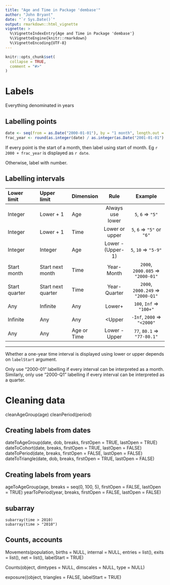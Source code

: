 ```yaml
---
title: "Age and Time in Package 'dembase'"
author: "John Bryant"
date: "`r Sys.Date()`"
output: rmarkdown::html_vignette
vignette: >
  %\VignetteIndexEntry{Age and Time in Package 'dembase'}
  %\VignetteEngine{knitr::rmarkdown}
  %\VignetteEncoding{UTF-8}
---
```


```r
knitr::opts_chunk$set(
  collapse = TRUE,
  comment = "#>"
)
```

# Labels

Everything denominated in years


## Labelling points

```r
date <- seq(from = as.Date("2000-01-01"), by = "1 month", length.out = 4)
frac_year <- round(as.integer(date) / as.integer(as.Date("2001-01-01") - as.Date("2000-01-01")), 3)
```

If every point is the start of a month, then label using start of month. Eg `r 2000 + frac_year` is displayed as `r date`.

Otherwise, label with number.


## Labelling intervals


| Lower limit | Upper limit | Dimension | Rule      | Example       |
|:------------|:------------|:----------|:---------:|:-------------:|	
| Integer | Lower + 1 | Age | Always use lower | `5`, `6` => `"5"` |
| Integer | Lower + 1 | Time | Lower or upper | `5`, `6` => `"5"` or `"6"` |
| Integer | Integer | Age | Lower - (Upper-1) | `5`, `10` => `"5-9"` |
| Start month | Start next month | Time | Year-Month | `2000`, `2000.085` => `"2000-01"` |
| Start quarter | Start next quarter | Time | Year-Quarter | `2000`, `2000.249` => `"2000-Q1"` |
| Any | Infinite | Any | Lower+ | `100`, `Inf` => `"100+"` |
| Infinite | Any | Any | <Upper | `-Inf`, `2000` => `"<2000"` |
| Any | Any | Age or Time | Lower - Upper | `77`, `80.1` => `"77-80.1"` |
-------------------------------------------------------------------------


Whether a one-year time interval is displayed using lower or upper depends on `labelStart` argument.

Only use "2000-01" labelling if every interval can be interpreted as a month.  Similarly, only use "2000-Q1" labelling if every interval can be interpreted as a quarter.




# Cleaning data

cleanAgeGroup(age)
cleanPeriod(period)


## Creating labels from dates

dateToAgeGroup(date, dob, breaks, firstOpen = TRUE, lastOpen = TRUE)
dateToCohort(date, breaks, firstOpen = TRUE, lastOpen = FALSE)
dateToPeriod(date, breaks, firstOpen = FALSE, lastOpen = FALSE)
dateToTriangle(date, dob, breaks, firstOpen = TRUE, lastOpen = FALSE)


## Creating labels from years

ageToAgeGroup(age, breaks = seq(0, 100, 5), firstOpen = FALSE, lastOpen = TRUE) 
yearToPeriod(year, breaks, firstOpen = FALSE, lastOpen = FALSE)



## subarray

```
subarray(time > 2010)
subarray(time > "2010")
```

## Counts, accounts

Movements(population, births = NULL, internal = NULL, entries = list(), 
    exits = list(), net = list(), labelStart = TRUE)

Counts(object, dimtypes = NULL, dimscales = NULL, type = NULL)

exposure((object, triangles = FALSE, labelStart = TRUE)



